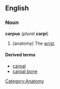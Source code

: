 {{wikipedia}}
==English==
===Noun===
'''carpus''' (''plural'' '''carpi''')
# (anatomy) The [[wrist]].

====Derived terms====
*[[carpal]]
*[[carpal bone]]

[[Category:Anatomy]]